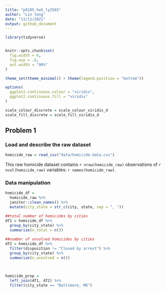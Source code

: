 ```yaml
---
title: "p8105_hw5_ly2565"
author: "Lin Yang"
date: "11/11/2021"
output: github_document
---
```


```r
library(tidyverse)


knitr::opts_chunk$set(
  fig.width = 6,
  fig.asp = .6,
  out.width = "90%"
)

theme_set(theme_minimal() + theme(legend.position = "bottom"))

options(
  ggplot2.continuous.colour = "viridis",
  ggplot2.continuous.fill = "viridis"
)

scale_colour_discrete = scale_colour_viridis_d
scale_fill_discrete = scale_fill_viridis_d
```

## Problem 1

### Load and describe the raw dataset

```r
homicide_raw = read_csv("data/homicide-data.csv") 
```
This raw homicide dataset contains `r nrow(homicide_raw)` observations of `r ncol(homicide_raw)` variables: `r names(homicide_raw)`.

### Data manipulation

```r
homicide_df = 
  homicide_raw %>% 
  janitor::clean_names() %>% 
  mutate(city_state = str_c(city, state, sep = ", "))

##total number of homicides by cities
df1 = homicide_df %>% 
  group_by(city_state) %>% 
  summarize(n_total = n()) 
  
##number of unsolved homicides by cities
df2 = homicide_df %>% 
  filter(disposition != "Closed by arrest") %>% 
  group_by(city_state) %>% 
  summarize(n_unsolved = n())
  
  
```


```r
homicide_prop = 
  left_join(df1, df2) %>% 
  filter(city_state == "Baltimore, MD")
```




